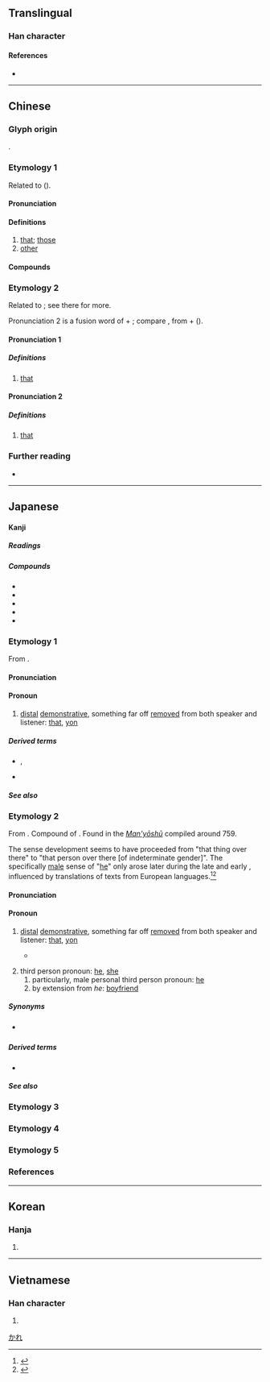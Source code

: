 {{character info/new}}
==Translingual==
{{stroke order|type=animate}}
{{stroke order|type=janimate}}

===Han character===
{{Han char|rn=60|rad=彳|as=05|sn=8|four=24247|canj=HODHE|ids=⿰彳皮}}

====References====
* {{Han ref|kx=0365.250|dkj=10066|dj=0685.180|hdz=20817.100|uh=5F7C|ud=24444|bh=A9BC|bd=43452}}

----

==Chinese==

===Glyph origin===
{{Han etym}}
{{Han compound|彳|皮|ls=psc|c1=s|c2=p}}.

===Etymology 1===
{{zh-forms}}
Related to {{och-l|夫|that}} ({{zh-ref|Schuessler, 2007}}).

{{etystub|zh}}

====Pronunciation====
{{zh-pron
|m=bǐ
|c=bei2
|h=pfs=pí
|md=bī
|mn=pí
|w=2pi,2pe
|w_note=2pi - vernacular; 2pe - literary
|mc=y
|oc=y
|cat=pron
}}

====Definitions====
{{zh-hanzi}}

# [[that]]; [[those]]
# [[other]]

====Compounds====
{{zh-der|彼此|顧此失彼|彼竭我盈|彼眾我寡|厚此薄彼|彼得大帝|厚彼薄此|彼長我消|彼蒼|彼唱此和|不分彼此|何彼襛矣|彼岸|彼倡此和|瞻彼洛矣|挹彼注茲|挹彼注此|此唱彼和|知彼知己|知己知彼|此起彼伏|此發彼應|此問彼難|此起彼落|此仆彼起|聖彼得堡|誓彼襟靈|彼得}}

===Etymology 2===
Related to {{zh-l|許|hí, hír|that}}; see there for more.

Pronunciation 2 is a fusion word of {{zh-l|許|hí, hír|that}} + {{zh-l|一|it|one}}; compare {{cog|cmn|-}} {{zh-l|那|nèi}}, from {{zh-l|那|that}} + {{zh-l|一|one}} ({{zh-ref|Mei and Yang, 1995}}).

====Pronunciation 1====
{{zh-forms|alt=許,赫}}
{{zh-pron
|mn=zz:hé/tw:he
|cat=pron
}}

=====Definitions=====
{{zh-hanzi}}

# {{lb|zh|Zhangzhou|Taiwan Min Nan}} [[that]] {{gloss|demonstrative pronoun}}
#: {{zh-x|這 是 阮 老母，彼{he} 是 阮 老爸。|This is my mother, and '''that''' is my father.|TW}}

====Pronunciation 2====
{{zh-forms|alt=許,迄}}
{{zh-pron
|mn=hit
|cat=det
}}

=====Definitions=====
{{zh-hanzi}}

# {{lb|zh|Min Nan}} [[that]] {{gloss|demonstrative determiner}}
#: {{zh-x|彼 本 冊|'''that''' book|TW}}

===Further reading===
* {{thcwd|3891}}

----

==Japanese==

====Kanji====
{{ja-kanji|grade=c|rs=彳05}}

=====Readings=====
{{ja-readings
|goon=ひ
|kanon=ひ
|kun=あ-, あ-の, あれ-, あ-れ, か-, かれ-, かの-
|nanori=その
}}

=====Compounds=====
{{der-top|Compounds}}
* {{ja-r|彼処|あそこ|that place over there, that organization over there}}
* {{ja-r|彼方|あちら, かなた|that way, that over there; far away}}
* {{ja-r|彼女|かのじょ|she, girlfriend}}
* {{ja-r|彼我|ひが|friend and foe}}
* {{ja-r|彼岸|ひがん}}
{{der-bottom}}

===Etymology 1===
{{ja-kanjitab|yomi=k|か}}
From {{etyl|ojp|ja|sort=か}}.

====Pronunciation====
{{ja-pron|yomi=k|か|acc=1|acc_ref=DJR}}

====Pronoun====
{{ja-pos|pronoun|か}}

# [[distal]] [[demonstrative]], something far off [[removed]] from both speaker and listener: [[that]], [[yon]]

=====Derived terms=====
{{der-top}}
* {{ja-r|彼|かの}}, {{ja-r|彼の|かの|his; that}}
* {{ja-r|彼|かれ|he}}
{{der-bottom}}

=====See also=====
{{Classical Japanese pronouns and demonstratives}}

===Etymology 2===
{{ja-kanjitab|yomi=k|かれ}}

From {{inh|ja|ojp|sort=かれ|-}}. Compound of {{suffix|ja|sort=かれ|彼|tr1=ka|t1=that, yon|れ|tr2=re|pos2=nominalizing suffix for demonstratives}}. Found in the ''[[w:Man'yōshū|Man'yōshū]]'' compiled around 759.

The sense development seems to have proceeded from "that thing over there" to "that person over there [of indeterminate gender]".  The specifically [[male]] sense of "[[he]]" only arose later during the late {{w|Edo period}} and early {{w|Meiji period}}, influenced by translations of texts from European languages.<ref name="KDJ">{{R:Kokugo Dai Jiten}}</ref><ref name="DJR">{{R:Daijirin}}</ref>

====Pronunciation====
{{ja-pron|yomi=k|かれ|acc=1|acc_ref=DJR}}

====Pronoun====
{{ja-pos|pronoun|かれ}}

# [[distal]] [[demonstrative]], something far off [[removed]] from both speaker and listener: [[that]], [[yon]]
#* {{RQ:Man'yōshū|18|4045}}
#*: {{lang|ja|於伎敝欲里 美知久流之保能 伊也麻之尓 安我毛布支見我 弥不根可母'''加礼'''}}
# third person pronoun: [[he]], [[she]]
## particularly, male personal third person pronoun: [[he]]
## by extension from ''he'': [[boyfriend]]

=====Synonyms=====
* {{sense|boyfriend}} {{ja-r|彼氏|かれし}}

=====Derived terms=====
{{der-top}}
* {{ja-r|彼氏|かれし|boyfriend}}
{{der-bottom}}

=====See also=====
{{Classical Japanese pronouns and demonstratives}}

===Etymology 3===
{{ja-kanjitab|yomi=k|か|o1=の}}
{{ja-see|かの}}

===Etymology 4===
{{ja-kanjitab|yomi=k|あ}}
{{ja-see|あ}}

===Etymology 5===
{{ja-kanjitab|yomi=k|あれ}}
{{ja-see|あれ}}

===References===
<references/>

[[Category:Japanese basic words|かれ]]

----

==Korean==

===Hanja===
{{ko-hanja|hangeul=피|eumhun=저, 그, 저쪽}}

# {{defn|ko|sort=彳05}}

----

==Vietnamese==

===Han character===
{{vi-hantu|[[bỉ]], [[bể]], [[bở]]|rs=彳05}}

# {{defn|vi|sort=彳05}}
